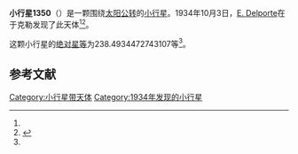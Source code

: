 {{Infobox planet
| bgcolour = #FFFFC0
| name = 1350 Rosselia
| symbol = 
| image = 
| caption = 
| discovery = yes
| discovery_ref = 
| discoverer = [[E._Delporte|E. Delporte]]
| discovery_site = [[于克勒|于克勒]] 
| discovered = 1934年10月3日
| designations = yes
| mp_name = 
| named_after = 
| alt_names = 1934 TA/ 1926 AF / 1929 TN / 1929 VH / 1934 VA / 1938 OC / 1948 QG / 1949 YY / A924 TB
| mp_category = [[主带小行星|主带小行星]]
| orbit_ref = <ref name="a">[http://ssd.jpl.nasa.gov/sbdb.cgi?sstr=1350 1350 Rosselia] {{Wayback|url=http://ssd.jpl.nasa.gov/sbdb.cgi?sstr=1350 |date=20201118015807 }}，小行星數據庫瀏覽器（JPL Small-Body Database Browser）－[[美国国家航空航天局|美国国家航空航天局]]喷气推进实验室</ref>
| epoch = 2456400.5 (2013年4月18日更新)
| aphelion = {{convert|3.114358015972981|AU|km|3|abbr=on|lk=out}}
| perihelion = {{convert|2.599633707465885|AU|km|3|abbr=on}}
| semimajor = {{convert|2.856995861719433|AU|km|3|abbr=on}}
| eccentricity = 0.090081389
| period = 1763.854851 [[日|日]]<br />4.83[[儒略年|儒略年]]
| avg_speed = 
| inclination = 2.938774603680684
| asc_node = 139.5570927599174
| mean_anomaly = 
| arg_peri = 238.4934472743107
| satellites = 
| physical_characteristics = yes
| dimensions = 
| mass = 
| density = 
| surface_grav = 
| escape_velocity = 
| sidereal_day = 
| axial_tilt = 
| pole_ecliptic_lat = 
| pole_ecliptic_lon = 
| albedo = 
| temperatures= 
| temp_name1 = 
| mean_temp_1 = 
| max_temp_1 = 
| temp_name2 = 
| max_temp_2 = 
| spectral_type = 
| abs_magnitude = 238.4934472743107
}}

'''小行星1350'''（{{lang-en|1350 Rosselia}}）是一颗围绕[[太阳|太阳]][[公转|公转]]的[[小行星|小行星]]。1934年10月3日，[[E._Delporte|E. Delporte]]在于克勒发现了此天体<ref name="a" /><ref>{{cite news|title=小行星列表|url=http://cfa-www.harvard.edu/iau/lists/NumberedMPs.txt|accessdate=2013-07-08|newspaper=哈佛大学|archive-date=2008-05-17|archive-url=https://web.archive.org/web/20080517010638/http://cfa-www.harvard.edu/iau/lists/NumberedMPs.txt|dead-url=no}}</ref>。

这颗小行星的[[绝对星等|绝对星等]]为238.4934472743107等<ref name="a" />。

==参考文献==
{{reflist}}
{{Minor Planet Number|[[小行星1349|小行星1349]]|[[小行星1351|小行星1351]]}}

{{小天体}}

[[Category:小行星带天体|Category:小行星带天体]]
[[Category:1934年发现的小行星|Category:1934年发现的小行星]]

{{asteroid-stub}}